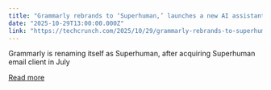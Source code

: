 ```yaml
---
title: "Grammarly rebrands to ‘Superhuman,’ launches a new AI assistant"
date: "2025-10-29T13:00:00.000Z"
link: "https://techcrunch.com/2025/10/29/grammarly-rebrands-to-superhuman-launches-a-new-ai-assistant/"
---
```


Grammarly is renaming itself as Superhuman, after acquiring Superhuman email client in July

[Read more](https://techcrunch.com/2025/10/29/grammarly-rebrands-to-superhuman-launches-a-new-ai-assistant/)

